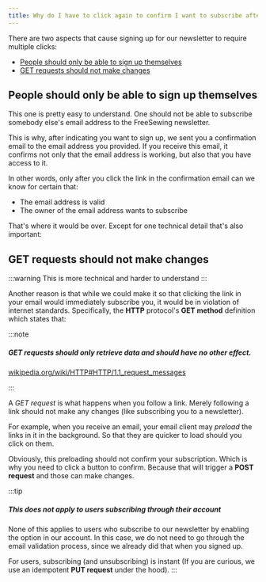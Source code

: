 ```yaml
---
title: Why do I have to click again to confirm I want to subscribe after I already clicked the confirmation link you sent me?
---
```


There are two aspects that cause signing up for our newsletter to require multiple clicks:

- [People should only be able to sign up themselves](#people-should-only-be-able-to-sign-up-themselves)
- [GET requests should not make changes](#get-requests-should-not-make-changes)

## People should only be able to sign up themselves

This one is pretty easy to understand. One should not be able
to subscribe somebody else's email address to the FreeSewing newsletter.

This is why, after indicating you want to sign up, we sent you a confirmation
email to the email address you provided.
If you receive this email, it confirms not only that the email address
is working, but also that you have access to it.

In other words, only after you click the link in the confirmation email can we know for
certain that:

- The email address is valid
- The owner of the email address wants to subscribe

That's where it would be over. Except for one technical detail that's also important:

## GET requests should not make changes

:::warning
This is more technical and harder to understand
:::

Another reason is that while we could make it so that clicking the link in your
email would immediately subscribe you, it would be in violation of internet standards.
Specifically, the __HTTP__ protocol's __GET method__ definition which states that:


:::note

<h5>GET requests should only retrieve data and should have no other effect.</h5>

[wikipedia.org/wiki/HTTP#HTTP/1.1_request_messages](https://en.wikipedia.org/wiki/HTTP#HTTP/1.1_request_messages)

:::

A _GET request_ is what happens when you follow a link. Merely following a link
should not make any changes (like subscribing you to a newsletter).

For example, when you receive an email, your email client
may _preload_ the links in it in the background. So that they are quicker to
load should you click on them.

Obviously, this preloading should not confirm your subscription. Which is why
you need to click a button to confirm. Because that will trigger a __POST request__
and those can make changes.

:::tip


##### This does not apply to users subscribing through their account

None of this applies to users who subscribe to our newsletter by enabling the
option in our account.  In this case, we do not need to go through the email
validation process, since we already did that when you signed up.

For users, subscribing (and unsubscribing) is instant (If you are curious,
we use an idempotent __PUT request__ under the hood).
:::


